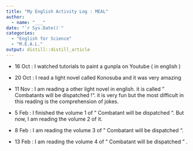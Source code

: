 ```yaml
---
title: "My English Activity Log : MEAL"
author:
  - name: "___" 
date: "`r Sys.Date()`"
categories:
  - "English for Science"
  - "M.E.A.L."
output: distill::distill_article
---
```


* 16 Oct : I watched tutorials to paint a gunpla on Youtube ( in english )

* 20 Oct : I read a light novel called Konosuba and it was very amazing

* 11 Nov : I am reading a other light novel in english. it is called " Combatants will be dispatched !". it is very fun but the most difficult in this reading is the comprehension of jokes.

* 5 Feb : I finished the volume 1 of " Combatant will be dispatched ". But now, I am reading the volume 2 of it.  

* 8 Feb : I am reading the volume 3 of " Combatant will be dispatched ".

* 13 Feb : I am reading the volume 4 of " Combatant will be dispatched " .






